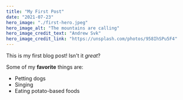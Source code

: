 ```yaml
---
title: "My First Post"
date: "2021-07-23"
hero_image: "./first-hero.jpeg"
hero_image_alt: "The mountains are calling"
hero_image_credit_text: "Andrew Svk"
hero_image_credit_link: "https://unsplash.com/photos/958IhSPu5F4"
---
```


This is my first blog post! Isn't it _great_?

Some of my **favorite** things are:

- Petting dogs
- Singing
- Eating potato-based foods
